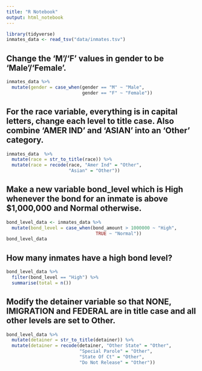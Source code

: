 ```yaml
---
title: "R Notebook"
output: html_notebook
---
```


```r
library(tidyverse)
inmates_data <- read_tsv("data/inmates.tsv")
```
## Change the ‘M’/‘F’ values in gender to be ‘Male’/‘Female’.
```r
inmates_data %>% 
  mutate(gender = case_when(gender == "M" ~ "Male",
                            gender == "F" ~ "Female"))
```
## For the race variable, everything is in capital letters, change each level to title case. Also combine ‘AMER IND’ and ‘ASIAN’ into an ‘Other’ category.
```r
inmates_data  %>% 
  mutate(race = str_to_title(race)) %>% 
  mutate(race = recode(race, "Amer Ind" = "Other",
                       "Asian" = "Other"))
```
## Make a new variable bond_level which is High whenever the bond for an inmate is above $1,000,000 and Normal otherwise.
```r
bond_level_data <- inmates_data %>% 
  mutate(bond_level = case_when(bond_amount > 1000000 ~ "High",
                                 TRUE ~ "Normal"))
bond_level_data
```
## How many inmates have a high bond level?
```r
bond_level_data %>% 
  filter(bond_level == "High") %>% 
  summarise(total = n())
```
## Modify the detainer variable so that NONE, IMIGRATION and FEDERAL are in title case and all other levels are set to Other.
```r
bond_level_data %>% 
  mutate(detainer = str_to_title(detainer)) %>% 
  mutate(detainer = recode(detainer, "Other State" = "Other",
                           "Special Parole" = "Other",
                           "State Of Ct" = "Other",
                           "Do Not Release" = "Other"))
```


